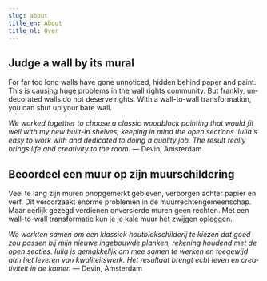 ```yaml
---
slug: about
title_en: About
title_nl: Over
---
```

<div lang="en">

## Judge a wall by its mural

For far too long walls have gone unnoticed, hidden behind paper and paint. This is causing huge problems in the wall rights community. But frankly, undecorated walls do not deserve rights. With a wall-to-wall transformation, you can shut up your bare wall.

*We worked together to choose a classic woodblock painting that would fit well with my new built-in shelves, keeping in mind the open sections. Iulia's easy to work with and dedicated to doing a quality job. The result really brings life and creativity to the room.* — Devin, Amsterdam

</div>

<div lang="nl">

## Beoordeel een muur op zijn muurschildering

Veel te lang zijn muren onopgemerkt gebleven, verborgen achter papier en verf. Dit veroorzaakt enorme problemen in de muurrechtengemeenschap. Maar eerlijk gezegd verdienen onversierde muren geen rechten. Met een wall-to-wall transformatie kun je je kale muur het zwijgen opleggen.

*We werkten samen om een klassiek houtblokschilderij te kiezen dat goed zou passen bij mijn nieuwe ingebouwde planken, rekening houdend met de open secties. Iulia is gemakkelijk om mee samen te werken en toegewijd aan het leveren van kwaliteitswerk. Het resultaat brengt echt leven en creativiteit in de kamer.* — Devin, Amsterdam

</div>


